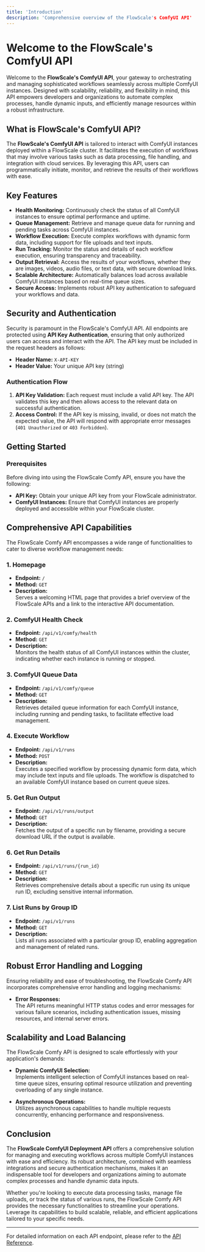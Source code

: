 ```yaml
---
title: 'Introduction'
description: 'Comprehensive overview of the FlowScale's ComfyUI API'
---
```


# Welcome to the FlowScale's ComfyUI API

Welcome to the **FlowScale's ComfyUI API**, your gateway to orchestrating and managing sophisticated workflows seamlessly across multiple ComfyUI instances. Designed with scalability, reliability, and flexibility in mind, this API empowers developers and organizations to automate complex processes, handle dynamic inputs, and efficiently manage resources within a robust infrastructure.

## What is FlowScale's ComfyUI API?

The **FlowScale's ComfyUI API** is tailored to interact with ComfyUI instances deployed within a FlowScale cluster. It facilitates the execution of workflows that may involve various tasks such as data processing, file handling, and integration with cloud services. By leveraging this API, users can programmatically initiate, monitor, and retrieve the results of their workflows with ease.

## Key Features

- **Health Monitoring:** Continuously check the status of all ComfyUI instances to ensure optimal performance and uptime.
- **Queue Management:** Retrieve and manage queue data for running and pending tasks across ComfyUI instances.
- **Workflow Execution:** Execute complex workflows with dynamic form data, including support for file uploads and text inputs.
- **Run Tracking:** Monitor the status and details of each workflow execution, ensuring transparency and traceability.
- **Output Retrieval:** Access the results of your workflows, whether they are images, videos, audio files, or text data, with secure download links.
- **Scalable Architecture:** Automatically balances load across available ComfyUI instances based on real-time queue sizes.
- **Secure Access:** Implements robust API key authentication to safeguard your workflows and data.

## Security and Authentication

Security is paramount in the FlowScale's ComfyUI API. All endpoints are protected using **API Key Authentication**, ensuring that only authorized users can access and interact with the API. The API key must be included in the request headers as follows:

- **Header Name:** `X-API-KEY`
- **Header Value:** Your unique API key (string)

### Authentication Flow

1. **API Key Validation:** Each request must include a valid API key. The API validates this key and then allows access to the relevant data on successful authentication.
2. **Access Control:** If the API key is missing, invalid, or does not match the expected value, the API will respond with appropriate error messages (`401 Unauthorized` or `403 Forbidden`).

## Getting Started

### Prerequisites

Before diving into using the FlowScale Comfy API, ensure you have the following:

- **API Key:** Obtain your unique API key from your FlowScale administrator.
- **ComfyUI Instances:** Ensure that ComfyUI instances are properly deployed and accessible within your FlowScale cluster.

## Comprehensive API Capabilities

The FlowScale Comfy API encompasses a wide range of functionalities to cater to diverse workflow management needs:

### 1. **Homepage**

- **Endpoint:** `/`
- **Method:** `GET`
- **Description:**  
  Serves a welcoming HTML page that provides a brief overview of the FlowScale APIs and a link to the interactive API documentation.

### 2. **ComfyUI Health Check**

- **Endpoint:** `/api/v1/comfy/health`
- **Method:** `GET`
- **Description:**  
  Monitors the health status of all ComfyUI instances within the cluster, indicating whether each instance is running or stopped.

### 3. **ComfyUI Queue Data**

- **Endpoint:** `/api/v1/comfy/queue`
- **Method:** `GET`
- **Description:**  
  Retrieves detailed queue information for each ComfyUI instance, including running and pending tasks, to facilitate effective load management.

### 4. **Execute Workflow**

- **Endpoint:** `/api/v1/runs`
- **Method:** `POST`
- **Description:**  
  Executes a specified workflow by processing dynamic form data, which may include text inputs and file uploads. The workflow is dispatched to an available ComfyUI instance based on current queue sizes.

### 5. **Get Run Output**

- **Endpoint:** `/api/v1/runs/output`
- **Method:** `GET`
- **Description:**  
  Fetches the output of a specific run by filename, providing a secure download URL if the output is available.

### 6. **Get Run Details**

- **Endpoint:** `/api/v1/runs/{run_id}`
- **Method:** `GET`
- **Description:**  
  Retrieves comprehensive details about a specific run using its unique run ID, excluding sensitive internal information.

### 7. **List Runs by Group ID**

- **Endpoint:** `/api/v1/runs`
- **Method:** `GET`
- **Description:**  
  Lists all runs associated with a particular group ID, enabling aggregation and management of related runs.

## Robust Error Handling and Logging

Ensuring reliability and ease of troubleshooting, the FlowScale Comfy API incorporates comprehensive error handling and logging mechanisms:

- **Error Responses:**  
  The API returns meaningful HTTP status codes and error messages for various failure scenarios, including authentication issues, missing resources, and internal server errors.


## Scalability and Load Balancing

The FlowScale Comfy API is designed to scale effortlessly with your application's demands:

- **Dynamic ComfyUI Selection:**  
  Implements intelligent selection of ComfyUI instances based on real-time queue sizes, ensuring optimal resource utilization and preventing overloading of any single instance.

- **Asynchronous Operations:**  
  Utilizes asynchronous capabilities to handle multiple requests concurrently, enhancing performance and responsiveness.

## Conclusion

The **FlowScale ComfyUI Deployment API** offers a comprehensive solution for managing and executing workflows across multiple ComfyUI instances with ease and efficiency. Its robust architecture, combined with seamless integrations and secure authentication mechanisms, makes it an indispensable tool for developers and organizations aiming to automate complex processes and handle dynamic data inputs.

Whether you're looking to execute data processing tasks, manage file uploads, or track the status of various runs, the FlowScale Comfy API provides the necessary functionalities to streamline your operations. Leverage its capabilities to build scalable, reliable, and efficient applications tailored to your specific needs.

---

For detailed information on each API endpoint, please refer to the [API Reference](./api-reference/openapi.json).